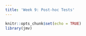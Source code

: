 ```yaml
---
title: 'Week 9: Post-hoc Tests'
---
```


```r
knitr::opts_chunk$set(echo = TRUE)
library(jmv)
```

